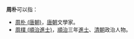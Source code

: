 '''周朴'''可以指：
* [[周朴_(唐朝)|周朴 (唐朝)]]，[[唐朝|唐朝]]文學家。
* [[周樸_(順治進士)|周樸 (順治進士)]]，[[順治|順治]]三年[[進士|進士]]、[[清朝|清朝]]政治人物。
{{disambig}}